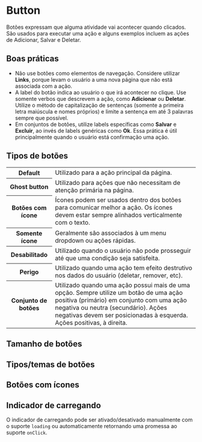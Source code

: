
# Button

Botões expressam que alguma atividade vai acontecer quando clicados. São usados para executar uma ação e alguns exemplos incluem as ações de Adicionar, Salvar e Deletar.

## Boas práticas

- Não use botões como elementos de navegação. Considere utilizar **Links**, porque levam o usuário a uma nova página que não está associada com a ação.
- A label do botão indica ao usuário o que irá acontecer no clique. Use somente verbos que descrevem a ação, como **Adicionar** ou **Deletar**. Utilize o método de capitalização de sentenças (somente a primeira letra maiúscula e nomes próprios) e limite a sentença em até 3 palavras sempre que possível.
- Em conjuntos de botões, utilize labels específicas como **Salvar** e **Excluir**, ao invés de labels genéricas como **Ok**. Essa prática é útil principalmente quando o usuário está confirmação uma ação.

## Tipos de botões

<table>
  <tbody>
    <tr>
      <th width={190}>Default</th>
      <td>Utilizado para a ação principal da página.</td>
    </tr>
    <tr>
      <th>Ghost button</th>
      <td>Utilizado para ações que não necessitam de atenção primária na página.</td>
    </tr>
    <tr>
      <th>Botões com ícone</th>
      <td>
        Ícones podem ser usados dentro dos botões para comunicar melhor a ação. Os ícones devem estar sempre alinhados
        verticalmente com o texto.
      </td>
    </tr>
    <tr>
      <th>Somente ícone</th>
      <td>Geralmente são associados à um menu dropdown ou ações rápidas.</td>
    </tr>
    <tr>
      <th>Desabilitado</th>
      <td>Utilizado quando o usuário não pode prosseguir até que uma condição seja satisfeita.</td>
    </tr>
    <tr>
      <th>Perigo</th>
      <td>Utilizado quando uma ação tem efeito destrutivo nos dados do usuário (deletar, remover, etc).</td>
    </tr>
    <tr>
      <th>Conjunto de botões</th>
      <td>
        Utilizado quando uma ação possui mais de uma opção. Sempre utilize um botão de uma ação positiva (primário) em
        conjunto com uma ação negativa ou neutra (secundário). Ações negativas devem ser posicionadas à esquerda. Ações
        positivas, à direita.
      </td>
    </tr>
  </tbody>
</table>

## Tamanho de botões

<Demo src='pages/components/button/ButtonSizes' />

## Tipos/temas de botões

<Demo src='pages/components/button/ButtonSkins' />

## Botões com ícones

<Demo src='pages/components/button/ButtonIcons' />

## Indicador de carregando

O indicador de carregando pode ser ativado/desativado manualmente com o suporte `loading` ou automaticamente retornando uma promessa ao suporte `onClick`.

<Demo src='pages/components/button/ButtonLoading' />
